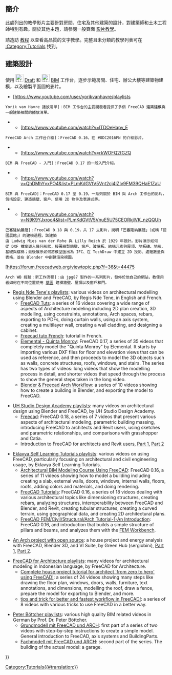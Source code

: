 <languages/>

{{VeryImportantMessage|請注意教學中使用的 FreeCAD 版本。如果教學使用的是較舊版本的程式，整體建模流程通常仍可參考，但部分工具在新版中可能有所變動。請勿加入使用 0.16 或更早版本製作的影片，因為這些版本已被視為過時。}}

<span id="Introduction"></span>
== 簡介 ==

此處列出的教學影片主要針對房間、住宅及其他建築的設計，對建築師和土木工程師特別有趣。關於其他主題，請參閱一般頁面 [[video_tutorials|影片教學]]。

請造訪 [[tutorials|教程]] 以查看高品質的文字教學。完整且未分類的教學列表可在 [[:Category:Tutorials]] 找到。

<span id="Architectural_design"></span>
== 建築設計 ==

使用 [[Image:Workbench_Draft.svg|24px]] [[Draft_Workbench|Draft]] 和 [[Image:Workbench_BIM.svg|24px]] [[BIM_Workbench|BIM]] 工作台，逐步示範房間、住宅、辦公大樓等建築物建模，以及繪製平面圖的影片。

* [https://www.youtube.com/user/yorikvanhavre/playlists
 Yorik van Havre 播放清單]：BIM 工作台的主要開發者提供了多個 FreeCAD 建築建模與一般建築相關的播放清單。
** [https://www.youtube.com/watch?v=lTDOeHapv_E
 FreeCAD Arch 工作台介紹]：FreeCAD 0.16，在 #ODC2016PN 的介紹影片。
** [https://www.youtube.com/watch?v=rkWOFQ2fGZQ
 BIM 與 FreeCAD - 入門]：FreeCAD 0.17 的一般入門介紹。
** [https://www.youtube.com/watch?v=QhDMhYvxPO4&list=PLmKdGVtV5Vnt2cj4IZIv9FM39QHaE1ZaU
 BIM 與 FreeCAD]：FreeCAD 0.17 至 0.19，一系列關於 BIM 與 Arch 工作台的影片，包括設定、建造牆壁、窗戶、使用 2D 物件及表達式等。
** [https://www.youtube.com/watch?v=N9K9YJxroc4&list=PLmKdGVtV5VnuE5U75CEORkjlVK_nzQQUh
 巴塞隆納展館]：FreeCAD 0.18 與 0.19，共 17 支影片，說明「巴塞隆納展館」（或稱「德國展館」）的建模過程。該建築由 Ludwig Mies van der Rohe 與 Lilly Reich 於 1929 年設計。影片演示如何從 DXF 檔案導入幾何形狀，接著繪製牆壁、窗戶、玻璃板、結構元素與屋頂、地板磚、地形、基礎與樓梯；最後展示如何將模型匯出為 IFC、在 TechDraw 中建立 2D 投影、處理數量與表格，並在 Blender 中創建渲染視圖。

[https://forum.freecadweb.org/viewtopic.php?f=36&t=44475
 Arch WB 經驗：新工作流程]：由 jpg87 製作的一系列影片，發佈於他自己的網站，教使用者如何在不同位置使用 [[sketch|草圖]] 建模牆壁、屋頂以及窗戶和門。

* [https://www.youtube.com/user/RegisBBNT/playlists Regis Nde Tene's playlists]: various videos on architectural modelling using Blender and FreeCAD, by Regis Nde Tene, in English and French.
** [https://www.youtube.com/watch?v=dVY0nz1_vsc&list=PLDd21g-eSHwkkxVOfVmR8ObpPN5QbL7ye FreeCAD Tuts]: a series of 16 videos covering a wide range of aspects of Architecture modeling including 2D plan creation, 3D modelling, using constraints, annotations, Arch spaces, rebars, exporting to PDFs, doing curtain walls, using an axis system, creating a multilayer wall, creating a wall cladding, and designing a cabinet.
** [https://www.youtube.com/watch?v=f2hN1yw1Mmc&list=PLDd21g-eSHwm9RVdLGf_ONaRxtdeQJSV_ Freecad tuto French]: tutorial in French.
** [https://www.youtube.com/watch?v=eilLbM64-dc&list=PLDd21g-eSHwnAYyutuKhrPY51skaBhrVU Elemental - Quinta Monroy]: FreeCAD 0.17, a series of 35 videos that completely model the "Quinta Monroy" by Elemental. It starts by importing various DXF files for floor and elevation views that can be used as reference, and then proceeds to model the 3D objects such as walls, concrete structures, roofs, windows, and stairs. The series has two types of videos: long videos that show the modelling process in detail, and shorter videos that speed through the process to show the general steps taken in the long video.
** [https://www.youtube.com/watch?v=xOIdc6nTMT4&list=PLDd21g-eSHwn41rhRP-hidQhErgXoXZQ1 Blender & Freecad Arch Workflow]: a series of 10 videos showing how to create a building in Blender, and exporting the model to FreeCAD.

* [https://www.youtube.com/channel/UC4fyqGDhEQq_L4nzSpNMoUA/playlists UH Studio Design Academy playlists]: many videos on architectural design using Blender and FreeCAD, by UH Studio Design Academy.
** [https://www.youtube.com/watch?v=9EzxiwjKzTQ&list=PLJThqQUeIsPTw-SQeY595Kpz_xQeZxz4o Freecad]: FreeCAD 0.18, a series of 7 videos that present various aspects of architectural modeling, parametric building massing, introducing FreeCAD to architects and Revit users, using sketches and parametric relationships, and comparisons with grasshopper and Catia.
** Introduction to FreeCAD for architects and Revit users, [https://www.youtube.com/watch?v=tIqW79KsbdU&list=PLJThqQUeIsPTw-SQeY595Kpz_xQeZxz4o&index=6 Part 1], [https://www.youtube.com/watch?v=hcGeyXdBSs4&list=PLJThqQUeIsPTw-SQeY595Kpz_xQeZxz4o&index=2 Part 2]

* [https://www.youtube.com/user/cnirbhay/playlists Eklavya Self Learning Tutorials playlists]: various videos on using FreeCAD, particularly focusing on architectural and civil engineering usage, by Eklavya Self Learning Tutorials.
** [https://www.youtube.com/watch?v=TyhRc1z616E&list=PL1Fv0Kg44dc3oWoFMEBXT5xjvk9AsWnLW Architectural BIM Modeling Course Using FreeCAD]: FreeCAD 0.16, a series of 11 videos showing how to model a building including creating a slab, external walls, doors, windows, internal walls, floors, roofs, adding colors and materials, and doing rendering.
** [https://www.youtube.com/watch?v=wAJe1R5NDGw&list=PL1Fv0Kg44dc0rUv54ovSRMNyp-jtXlx0e FreeCAD Tutorials]: FreeCAD 0.16, a series of 18 videos dealing with various architectural topics like dimensioning structures, creating rebars, analyzing structures, interoperability between FreeCAD and Blender, and Revit, creating tubular structures, creating a curved terrain, using geographical data, and creating 2D architectural plans.
** [https://www.youtube.com/watch?v=wAJe1R5NDGw FreeCAD FEM/Civil/Structural/Arch Tutorial-1-An Introduction]: FreeCAD 0.16, and introduction that builds a simple structure of pillars and beams, and analyzes them with the [[FEM Workbench|FEM Workbench]].

* [https://www.youtube.com/watch?v=KaojKTwXMs8 An Arch project with open source]: a house project and energy analysis with FreeCAD, Blender 3D, and VI Suite, by Green Hub (sergiobini), [https://www.youtube.com/watch?v=KaojKTwXMs8 Part 1], [https://www.youtube.com/watch?v=m8bQFKL5bYQ Part 2].

* [https://www.youtube.com/channel/UCAqm-txbiSCehNJ2qq_pJeQ/playlists FreeCAD for Architecture playlists]: many videos for architectural modeling in Indonesian language, by FreeCAD for Architecture.
** [https://www.youtube.com/watch?v=RcX0-IArnzo&list=PLwA6cJhCSx1M8BGm9eZ_hZFvz48u8YCFl Complete house project tutorial for architect 'from zero to hero' using FreeCAD!]: a series of 24 videos showing many steps like drawing the floor plan, windows, doors, walls, furniture, text annotations, and dimensions, modelling the roof, draw a fence, prepare the model for exporting to Blender, and more.
** [https://www.youtube.com/watch?v=m_f7lr6AKNk&list=PLwA6cJhCSx1P1erikDHTa6C9t2CweQaz- tips and trick for better and fastest workflow in FreeCAD!]: a series of 8 videos with various tricks to use FreeCAD in a better way.

* [https://www.youtube.com/channel/UCJ-BL4wcOD1InrlbJsC02AQ/playlists Peter Böttcher playlists]: various high quality BIM related videos in German by Prof. Dr. Peter Böttcher.
** [https://www.youtube.com/watch?v=Qe-vXRtKql4&list=PLNv9lsSmVr-iDNhHqJ1u8aZUImYIc8bB8 Grundmodell mit FreeCAD und ARCH]: first part of a series of two videos with step-by-step instructions to create a simple model. General introduction to FreeCAD, axis systems and BuildingParts.
** [https://www.youtube.com/watch?v=iarSNPBKkfo&list=PLNv9lsSmVr-iDNhHqJ1u8aZUImYIc8bB8 Fachmodell mit FreeCAD und ARCH]: second part of the series. The building of the actual model: a garage.


[[Category:Tutorials{{#translation:}}]]
{{Userdocnavi{{#translation:}}}}